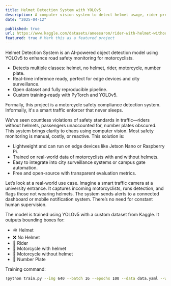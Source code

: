```yaml
---
title: Helmet Detection System with YOLOv5
description: A computer vision system to detect helmet usage, rider presence, and number plates using YOLOv5.
date: "2025-04-12"

published: true
url: https://www.kaggle.com/datasets/aneesarom/rider-with-helmet-without-helmet-number-plate
featured: true # Mark this as a featured project
---
```


Helmet Detection System is an AI-powered object detection model using YOLOv5 to enhance road safety monitoring for motorcyclists.

- Detects multiple classes: helmet, no helmet, rider, motorcycle, number plate.
- Real-time inference ready, perfect for edge devices and city surveillance.
- Open dataset and fully reproducible pipeline.
- Custom training-ready with PyTorch and YOLOv5.

Formally, this project is a motorcycle safety compliance detection system. Informally, it's a smart traffic enforcer that never sleeps.

We’ve seen countless violations of safety standards in traffic—riders without helmets, passengers unaccounted for, number plates obscured. This system brings clarity to chaos using computer vision. Most safety monitoring is manual, costly, or reactive. This solution is:

- Lightweight and can run on edge devices like Jetson Nano or Raspberry Pi.
- Trained on real-world data of motorcyclists with and without helmets.
- Easy to integrate into city surveillance systems or campus gate automation.
- Free and open-source with transparent evaluation metrics.

Let’s look at a real-world use case. Imagine a smart traffic camera at a university entrance. It captures incoming motorcyclists, runs detection, and flags those not wearing helmets. The system sends alerts to a connected dashboard or mobile notification system. There’s no need for constant human supervision.

The model is trained using YOLOv5 with a custom dataset from Kaggle. It outputs bounding boxes for:

- 🪖 Helmet
- ❌ No Helmet
- 🧍 Rider
- 🛵 Motorcycle with helmet
- 🚫 Motorcycle without helmet
- 🔢 Number Plate

Training command:

```bash
!python train.py --img 640 --batch 16 --epochs 100 --data data.yaml --weights yolov5s.pt --name helmet_detection
```
